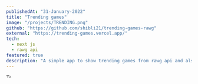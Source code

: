 ```yaml
---
publishedAt: "31-January-2022"
title: "Trending games"
image: "/projects/TRENDING.png"
github: "https://github.com/shibli21/trending-games-rawg"
external: "https://trending-games.vercel.app/"
tech:
  - next js
  - rawg api
featured: true
description: "A simple app to show trending games from rawg api and also to search for games and get their details "
---
```


<Image
  alt="Trending games"
  src="/projects/TRENDING.png"
  height="9"
  width="16"
  objectFit="cover"
  layout="responsive"
  priority
/>
